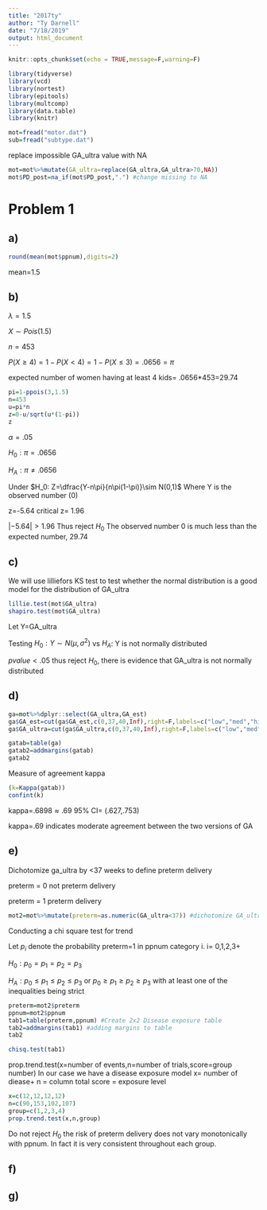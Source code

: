 ```yaml
---
title: "2017ty"
author: "Ty Darnell"
date: "7/18/2019"
output: html_document
---
```


```r
knitr::opts_chunk$set(echo = TRUE,message=F,warning=F)
```


```r
library(tidyverse)
library(vcd)
library(nortest)
library(epitools)
library(multcomp)
library(data.table)
library(knitr)
```


```r
mot=fread("motor.dat")
sub=fread("subtype.dat")
```

replace impossible GA_ultra value with NA

```r
mot=mot%>%mutate(GA_ultra=replace(GA_ultra,GA_ultra>70,NA))
mot$PD_post=na_if(mot$PD_post,".") #change missing to NA
```


# Problem 1

## a)

```r
round(mean(mot$ppnum),digits=2)
```

mean=1.5

## b)

$\lambda=1.5$ 

$X\sim Pois(1.5)$

$n=453$

$P(X\geq 4)=1-P(X<4)=1-P(X\leq 3)=.0656=\pi$

expected number of women having at least 4 kids= .0656*453=29.74

```r
pi=1-ppois(3,1.5)
n=453
u=pi*n
z=0-u/sqrt(u*(1-pi))
z
```

$\alpha=.05$

$H_0: \pi=.0656$

$H_A: \pi\neq .0656$

Under $H_0: Z=\dfrac{Y-n\pi}{n\pi(1-\pi)}\sim N(0,1)$ Where Y is the observed number (0)

z=-5.64 critical z= 1.96

$|-5.64|>1.96$ Thus reject $H_0$ The observed number 0 is much less than the expected number, 29.74

## c)

We will use lilliefors KS test to test whether the normal distribution is a good model for the distribution of GA_ultra

```r
lillie.test(mot$GA_ultra)
shapiro.test(mot$GA_ultra)
```

Let Y=GA_ultra

Testing $H_0: Y\sim N(\mu, \sigma^2)$ vs $H_A$: Y is not normally distributed

$pvalue<.05$ thus reject $H_0$, there is evidence that GA_ultra is not normally distributed

## d)

```r
ga=mot%>%dplyr::select(GA_ultra,GA_est)
ga$GA_est=cut(ga$GA_est,c(0,37,40,Inf),right=F,labels=c("low","med","high"))
ga$GA_ultra=cut(ga$GA_ultra,c(0,37,40,Inf),right=F,labels=c("low","med","high"))
```


```r
gatab=table(ga)
gatab2=addmargins(gatab)
gatab2
```

Measure of agreement kappa

```r
(k=Kappa(gatab))
confint(k)
```

kappa=.6898$\approx .69$ 95% CI= (.627,.753)

kappa=.69 indicates moderate agreement between the two versions of GA

## e)

Dichotomize ga_ultra by  <37 weeks to define preterm delivery

preterm = 0 not preterm delivery

preterm = 1 preterm delivery

```r
mot2=mot%>%mutate(preterm=as.numeric(GA_ultra<37)) #dichotomize GA_ultra as preterm/ not preterm

```

Conducting a chi square test for trend

Let $p_i$ denote the probability preterm=1 in ppnum category i. i= 0,1,2,3+ 

$H_0: p_0 = p_1 = p_2 = p_3$

$H_A: p_0 \leq p_1\leq p_2 \leq p_3$ or $p_0 \geq p_1\geq p_2 \geq p_3$ with at least one of the inequalities being strict

```r
preterm=mot2$preterm
ppnum=mot2$ppnum
tab1=table(preterm,ppnum) #Create 2x2 Disease exposure table
tab2=addmargins(tab1) #adding margins to table
tab2
```

```r
chisq.test(tab1)
```

prop.trend.test(x=number of events,n=number of trials,score=group number)
In our case we have a disease exposure model
x= number of diease+
n = column total
score = exposure level

```r
x=c(12,12,12,12)
n=c(90,153,102,107)
group=c(1,2,3,4)
prop.trend.test(x,n,group)
```

Do not reject $H_0$ the risk of preterm delivery does not vary monotonically with ppnum. In fact it is very consistent throughout each group.

## f)


## g) 

```r

```


